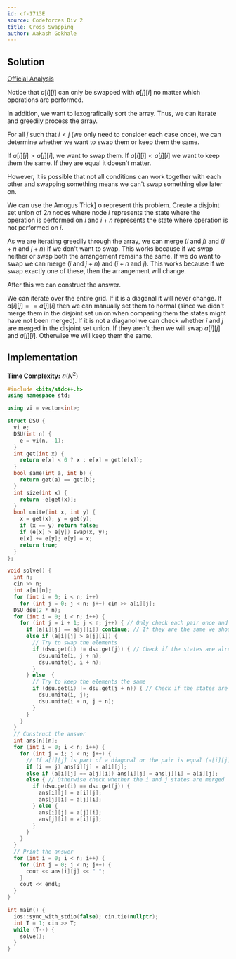 ```yaml
---
id: cf-1713E
source: Codeforces Div 2
title: Cross Swapping
author: Aakash Gokhale
---
```


## Solution

[Official Analysis](https://codeforces.com/blog/entry/105419)

Notice that $a[i][j]$ can only be swapped with $a[j][i]$ no matter which operations are performed.

In addition, we want to lexografically sort the array. Thus, we can iterate and greedily process the array.

For all $j$ such that $i < j$ (we only need to consider each case once), we can determine whether we want to swap them or keep them the same.

If $a[i][j] > a[j][i]$, we want to swap them. If $a[i][j] < a[j][i]$ we want to keep them the same. If they are equal it doesn't matter.

However, it is possible that not all conditions can work together with each other and swapping something means we can't swap something else later on.

We can use the Amogus Trick] o represent this problem. Create a disjoint set union of $2n$ nodes where node $i$ represents the state where the operation is performed on $i$ and $i + n$ represents the state where operation is not performed on $i$.

As we are iterating greedily through the array, we can merge ($i$ and $j$) and ($i + n$ and $j + n$) if we don't want to swap. This works because if we swap neither or swap both the arrangement remains the same.
If we do want to swap we can merge ($i$ and $j + n$) and ($i + n$ and $j$). This works because if we swap exactly one of these, then the arrangement will change. 

After this we can construct the answer.

We can iterate over the entire grid. If it is a diaganal it will never change. If $a[i][j] == a[j][i]$ then we can manually set them to normal (since we didn't merge them in the disjoint set union when comparing them the states might have not been merged). If it is not a diaganol we can check whether $i$ and $j$ are merged in the disjoint set union. If they aren't then we will swap $a[i][j]$ and $a[j][i]$. Otherwise we will keep them the same.

## Implementation

**Time Complexity:** $\mathcal{O}(N^2)$

<LanguageSection>

<CPPSection>

```cpp
#include <bits/stdc++.h>
using namespace std;

using vi = vector<int>;

struct DSU {
  vi e;
  DSU(int n) {
    e = vi(n, -1);
  }
  int get(int x) {
    return e[x] < 0 ? x : e[x] = get(e[x]);
  }
  bool same(int a, int b) {
    return get(a) == get(b);
  }
  int size(int x) {
    return -e[get(x)];
  }
  bool unite(int x, int y) {
    x = get(x); y = get(y);
    if (x == y) return false;
    if (e[x] > e[y]) swap(x, y);
    e[x] += e[y]; e[y] = x;
    return true;
  }
};

void solve() {
  int n;
  cin >> n;
  int a[n][n];
  for (int i = 0; i < n; i++)
    for (int j = 0; j < n; j++) cin >> a[i][j];
  DSU dsu(2 * n);
  for (int i = 0; i < n; i++) {
    for (int j = i + 1; j < n; j++) { // Only check each pair once and diagnals don't matter
      if (a[i][j] == a[j][i]) continue; // If they are the same we should not merge either way because it could affect later merges
      else if (a[i][j] > a[j][i]) {
        // Try to swap the elements
        if (dsu.get(i) != dsu.get(j)) { // Check if the states are already merged the opposite way
          dsu.unite(i, j + n);
          dsu.unite(j, i + n);
        }
      } else  {
        // Try to keep the elements the same
        if (dsu.get(i) != dsu.get(j + n)) { // Check if the states are already merged the opposite way
          dsu.unite(i, j);
          dsu.unite(i + n, j + n);
        }
      }
    }
  }
  // Construct the answer
  int ans[n][n];
  for (int i = 0; i < n; i++) {
    for (int j = i; j < n; j++) {
      // If a[i][j] is part of a diagonal or the pair is equal (a[i][j] == a[j][i]), manually set it to be the same as the original array
      if (i == j) ans[i][j] = a[i][j];
      else if (a[i][j] == a[j][i]) ans[i][j] = ans[j][i] = a[i][j];
      else { // Otherwise check whether the i and j states are merged
        if (dsu.get(i) == dsu.get(j)) {
          ans[i][j] = a[i][j];
          ans[j][i] = a[j][i];
        } else {
          ans[i][j] = a[j][i];
          ans[j][i] = a[i][j];
        }
      }
    }
  }
  // Print the answer
  for (int i = 0; i < n; i++) {
    for (int j = 0; j < n; j++) {
      cout << ans[i][j] << " ";
    }
    cout << endl;
  }
}

int main() { 
  ios::sync_with_stdio(false); cin.tie(nullptr);
  int T = 1; cin >> T;
  while (T--) {
    solve();
  }
}
```

</CPPSection>

</LanguageSection>

